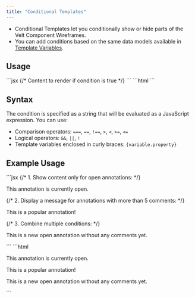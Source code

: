 ```yaml
---
title: "Conditional Templates"
---
```


- Conditional Templates let you conditionally show or hide parts of the Velt Component Wireframes.
- You can add conditions based on the same data models available in [Template Variables](/advanced-customization/template-variables).

## Usage

<Tabs>
<Tab title="React / Next.js">
```jsx
<VeltIf condition="{annotation.status.id} === 'OPEN' && {annotation.comments.length} === 3">
  {/* Content to render if condition is true */}
</VeltIf>
```
</Tab>

<Tab title="Other Frameworks">
```html
<velt-if condition="{annotation.status.id} === 'OPEN' && {annotation.comments.length} === 3">
  <!-- Content to render if condition is true -->
</velt-if>
```
</Tab>
</Tabs>

## Syntax

The condition is specified as a string that will be evaluated as a JavaScript expression. You can use:

- Comparison operators: `===`, `==`, `!==`, `>`, `<`, `>=`, `<=`
- Logical operators: `&&`, `||`, `!`
- Template variables enclosed in curly braces: `{variable.property}`

## Example Usage

<Tabs>
<Tab title="React / Next.js">
```jsx
{/* 1. Show content only for open annotations: */}
<VeltIf condition="{annotation.status.id} === 'OPEN'">
  <p>This annotation is currently open.</p>
</VeltIf>

{/* 2. Display a message for annotations with more than 5 comments: */}
<VeltIf condition="{annotation.comments.length} > 5">
  <p>This is a popular annotation!</p>
</VeltIf>

{/* 3. Combine multiple conditions: */}
<VeltIf condition="{annotation.status.id} === 'OPEN' && {annotation.comments.length} === 0">
  <p>This is a new open annotation without any comments yet.</p>
</VeltIf>
```
</Tab>

<Tab title="Other Frameworks">
```html
<!-- 1. Show content only for open annotations: -->
<velt-if condition="{annotation.status.id} === 'OPEN'">
  <p>This annotation is currently open.</p>
</velt-if>

<!-- 2. Display a message for annotations with more than 5 comments: -->
<velt-if condition="{annotation.comments.length} > 5">
  <p>This is a popular annotation!</p>
</velt-if>

<!-- 3. Combine multiple conditions: -->
<velt-if condition="{annotation.status.id} === 'OPEN' && {annotation.comments.length} === 0">
  <p>This is a new open annotation without any comments yet.</p>
</velt-if>
```
</Tab>
</Tabs>